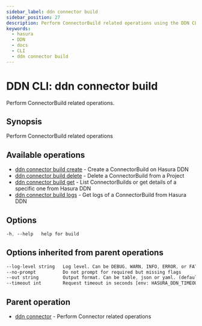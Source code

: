```yaml
---
sidebar_label: ddn connector build
sidebar_position: 27
description: Perform ConnectorBuild related operations using the DDN CLI
keywords:
  - hasura
  - DDN
  - docs
  - CLI
  - ddn connector build
---
```


# DDN CLI: ddn connector build

Perform ConnectorBuild related operations.

## Synopsis

Perform ConnectorBuild related operations

## Available operations

- [ddn connector build create](/cli/commands/ddn_connector_build_create) - Create a ConnectorBuild on Hasura DDN
- [ddn connector build delete](/cli/commands/ddn_connector_build_delete) - Delete a ConnectorBuild from a Project
- [ddn connector build get](/cli/commands/ddn_connector_build_get) - List ConnectorBuilds or get details of a specific one from Hasura DDN
- [ddn connector build logs](/cli/commands/ddn_connector_build_logs) - Get logs of a ConnectorBuild from Hasura DDN

## Options

```sass
-h, --help   help for build
```

## Options inherited from parent operations

```sass
--log-level string   Log level. Can be DEBUG, WARN, INFO, ERROR, or FATAL. (default "INFO")
--no-prompt          Do not prompt for required but missing flags
--out string         Output format. Can be table, json or yaml. (default "table")
--timeout int        Request timeout in seconds [env: HASURA_DDN_TIMEOUT] (default 100)
```

## Parent operation

- [ddn connector](/cli/commands/ddn_connector) - Perform Connector related operations
